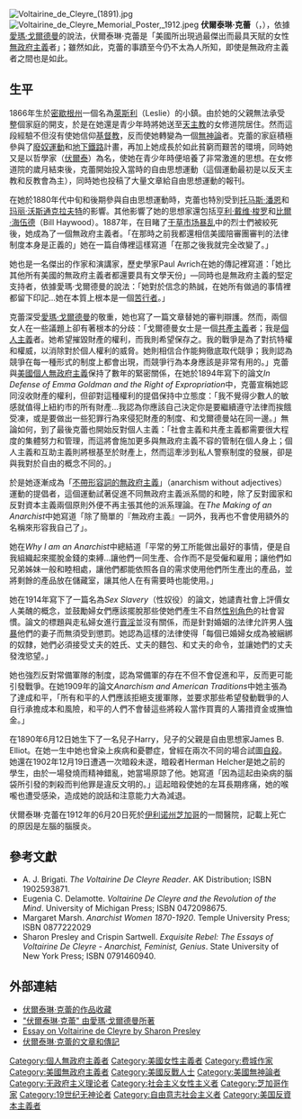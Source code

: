 {{noteTA
|1=zh:玛丽; zh-hans:玛丽; zh-hant:瑪麗; zh-tw:瑪莉;
|2=zh:沃斯通克拉夫特; zh-hans:沃斯通克拉夫特; zh-hant:沃斯通克拉夫特; zh-tw:吳爾史東克拉芙特;
}}
[[File:Voltairine_de_Cleyre_(1891).jpg|thumb]]
[[File:Voltairine_de_Cleyre_Memorial_Poster,_1912.jpeg|thumb]]
'''伏爾泰琳·克蕾'''（{{lang|en|Voltairine de Cleyre}}，{{bd|1866年|11月17日|1912年|6月20日|catIdx=C}}），依據[[愛瑪·戈爾德曼|愛瑪·戈爾德曼]]的說法，伏爾泰琳·克蕾是「美國所出現過最傑出而最具天賦的女性[[無政府主義|無政府主義]]者」；雖然如此，克蕾的事蹟至今仍不太為人所知，即使是無政府主義者之間也是如此。

==生平==
1866年生於[[密歇根州|密歇根州]]一個名為[[萊斯利|萊斯利]]（Leslie）的小鎮。由於她的父親無法承受整個家庭的開支，於是在她還是青少年時將她送至[[天主教|天主教]]的女修道院居住。然而這段經驗不但沒有使她信仰[[基督教|基督教]]，反而使她轉變為一個[[無神論|無神論]]者。克蕾的家庭積極參與了[[廢除主義|廢奴運動]]和[[地下鐵路_(秘密結社)|地下鐵路]]計畫，再加上她成長於如此貧窮而艱苦的環境，同時她又是以哲學家（[[伏爾泰|伏爾泰]]）為名，使她在青少年時便培養了非常激進的思想。在女修道院的歲月結束後，克蕾開始投入當時的自由思想運動（這個運動最初是以反天主教和反教會為主），同時她也投稿了大量文章給自由思想運動的報刊。

在她於1880年代中旬和後期參與自由思想運動時，克蕾也特別受到[[托马斯·潘恩|托马斯·潘恩]]和[[玛丽·沃斯通克拉夫特|玛丽·沃斯通克拉夫特]]的影響。其他影響了她的思想家還包括[[亨利·戴维·梭罗|亨利·戴维·梭罗]]和[[比爾·海伍德|比爾·海伍德]]（Bill Haywood）。1887年，在目睹了[[干草市场暴乱|干草市场暴乱]]中的烈士們被絞死後，她成為了一個無政府主義者。「在那時之前我都還相信美國陪審團審判的法律制度本身是正義的」她在一篇自傳裡這樣寫道「在那之後我就完全改變了。」

她也是一名傑出的作家和演講家，歷史學家Paul Avrich在她的傳記裡寫道：「她比其他所有美國的無政府主義者都還要具有文學天份」—同時也是無政府主義的堅定支持者，依據愛瑪·戈爾德曼的說法：「她對於信念的熱誠，在她所有做過的事情裡都留下印記…她在本質上根本是一個[[禁欲|苦行者]]。」

克蕾深受[[愛瑪·戈爾德曼|愛瑪·戈爾德曼]]的敬重，她也寫了一篇文章替她的審判辯護。然而，兩個女人在一些議題上卻有著根本的分歧：「戈爾德曼女士是一個[[共產主義|共產主義]]者；我是[[個人主義|個人主義]]者。她希望摧毀財產的權利，而我則希望保存之。我的戰爭是為了對抗特權和權威，以消除對於個人權利的威脅。她則相信合作能夠徹底取代競爭；我則認為競爭在每一種形式的制度上都會出現，而競爭行為本身應該是非常有用的。」克蕾與[[美國個人無政府主義|美國個人無政府主義]]保持了數年的緊密關係，在她於1894年寫下的論文''In Defense of Emma Goldman and the Right of Expropriation''中，克蕾宣稱她認同沒收財產的權利，但卻對這種權利的提倡保持中立態度：「我不覺得少數人的敏感就值得上紐約市的所有財產…我認為你應該自己決定你是要繼續遵守法律而挨餓受凍，或是要做出一些犯罪行為來侵犯財產的制度、和戈爾德曼站在同一邊。」無論如何，到了最後克蕾也開始反對個人主義：「社會主義和共產主義都需要很大程度的集體努力和管理，而這將會施加更多與無政府主義不容的管制在個人身上；個人主義和互助主義則將根基至於財產上，然而這牽涉到私人警察制度的發展，卻是與我對於自由的概念不同的。」

於是她逐漸成為「[[不帶形容詞的無政府主義|不帶形容詞的無政府主義]]」（anarchism without adjectives）運動的提倡者，這個運動試著促進不同無政府主義派系間的和睦，除了反對國家和反對資本主義兩個原則外便不再主張其他的派系理論。在''The Making of an Anarchist''中她寫道「除了簡單的『無政府主義』一詞外，我再也不會使用額外的名稱來形容我自己了」。

她在''Why I am an Anarchist''中總結道「平常的勞工所能做出最好的事情，便是自我組織起來擺脫金錢的束縛…讓他們一同生產、合作而不是受僱和雇用；讓他們如兄弟姊妹一般和睦相處，讓他們都能依照各自的需求使用他們所生產出的產品，並將剩餘的產品放在儲藏室，讓其他人在有需要時也能使用。」

她在1914年寫下了一篇名為''Sex Slavery''（性奴役）的論文，她譴責社會上評價女人美醜的概念，並鼓勵婦女們應該擺脫那些使她們產生不自然[[性别角色|性别角色]]的社會習慣。論文的標題與走私婦女進行[[賣淫|賣淫]]並沒有關係，而是針對婚姻的法律允許男人[[強姦|強暴]]他們的妻子而無須受到懲罰。她認為這樣的法律使得「每個已婚婦女成為被綑綁的奴隸，她們必須接受丈夫的姓氏、丈夫的麵包、和丈夫的命令，並讓她們的丈夫發洩慾望。」

她也強烈反對常備軍隊的制度，認為常備軍的存在不但不會促進和平，反而更可能引發戰爭。在她1909年的論文''Anarchism and American Traditions''中她主張為了達成和平，「所有和平的人們應該拒絕支援軍隊，並要求那些希望發動戰爭的人自行承擔成本和風險，和平的人們不會替這些將殺人當作買賣的人籌措資金或撫恤金。」

在1890年6月12日她生下了一名兒子Harry，兒子的父親是自由思想家James B. Elliot。在她一生中她也曾染上疾病和憂鬱症，曾經在兩次不同的場合試圖[[自殺|自殺]]。她還在1902年12月19日遭遇一次暗殺未遂，暗殺者Herman Helcher是她之前的學生，由於一場發燒而精神錯亂，她當場原諒了他。她寫道「因為這起由染病的腦袋所引發的刺殺而判他罪是違反文明的。」這起暗殺使她的左耳長期疼痛，她的喉嚨也遭受感染，造成她的說話和注意能力大為減退。

伏爾泰琳·克蕾在1912年的6月20日死於[[伊利诺州|伊利诺州]][[芝加哥|芝加哥]]的一間醫院，記載上死亡的原因是左腦的腦膜炎。

{{Portal|女权主义}}

==參考文獻==
* A. J. Brigati. ''The Voltairine De Cleyre Reader''. AK Distribution; ISBN 1902593871.
* Eugenia C. Delamotte. ''Voltairine De Cleyre and the Revolution of the Mind''. University of Michigan Press; ISBN 0472098675.
* Margaret Marsh. ''Anarchist Women 1870-1920''. Temple University Press; ISBN 0877222029
* Sharon Presley and Crispin Sartwell. ''Exquisite Rebel: The Essays of Voltairine De Cleyre - Anarchist, Feminist, Genius''. State University of New York Press; ISBN 0791460940.

==外部連結==
*[http://dwardmac.pitzer.edu/anarchist_archives/bright/cleyre/Cleyrearchive.html 伏爾泰琳·克蕾的作品收藏] {{Wayback|url=http://dwardmac.pitzer.edu/anarchist_archives/bright/cleyre/Cleyrearchive.html |date=20200216192232 }} 
*[https://web.archive.org/web/20150328141858/http://sunsite.berkeley.edu/goldman/Writings/Essays/voltairine.html "伏爾泰琳·克蕾" 由愛瑪·戈爾德曼所著]
*[http://dwardmac.pitzer.edu/Anarchist_Archives/bright/cleyre/presley.html Essay on Voltairine de Cleyre by Sharon Presley] {{Wayback|url=http://dwardmac.pitzer.edu/Anarchist_Archives/bright/cleyre/presley.html |date=20190802165411 }}
*[https://web.archive.org/web/20101222065938/http://voltairine.org/ 伏爾泰琳·克蕾的文章和傳記]

{{Authority control}}
{{DEFAULTSORT:Cleyre, Voltairine De}}
[[Category:個人無政府主義者|Category:個人無政府主義者]]
[[Category:美國女性主義者|Category:美國女性主義者]]
[[Category:费城作家|Category:费城作家]]
[[Category:美國無政府主義者|Category:美國無政府主義者]]
[[Category:美國反戰人士|Category:美國反戰人士]]
[[Category:美國無神論者|Category:美國無神論者]]
[[Category:无政府主义理论者|Category:无政府主义理论者]]
[[Category:社会主义女性主义者|Category:社会主义女性主义者]]
[[Category:芝加哥作家|Category:芝加哥作家]]
[[Category:19世纪无神论者|Category:19世纪无神论者]]
[[Category:自由意志社会主义者|Category:自由意志社会主义者]]
[[Category:美国反資本主義者|Category:美国反資本主義者]]